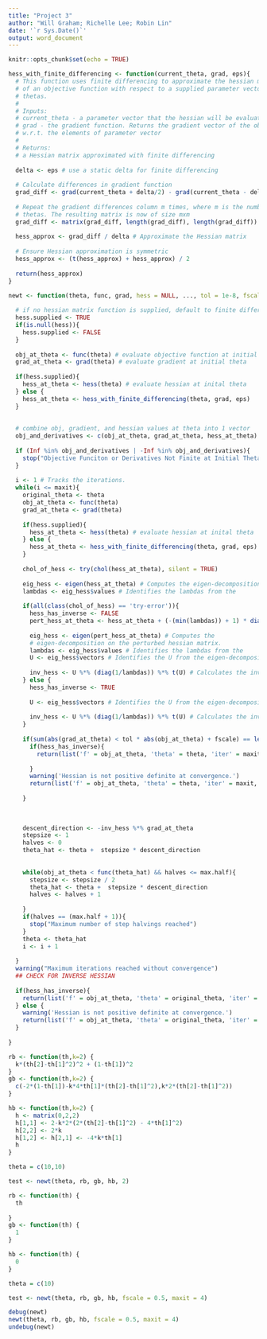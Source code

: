 ```yaml
---
title: "Project 3"
author: "Will Graham; Richelle Lee; Robin Lin"
date: '`r Sys.Date()`'
output: word_document
---
```


```r
knitr::opts_chunk$set(echo = TRUE)
```


```r
hess_with_finite_differencing <- function(current_theta, grad, eps){
  # This function uses finite differencing to approximate the hessian matrix
  # of an objective function with respect to a supplied parameter vector of 
  # thetas. 
  #
  # Inputs:
  # current_theta - a parameter vector that the hessian will be evaluated at
  # grad - the gradient function. Returns the gradient vector of the objective
  # w.r.t. the elements of parameter vector
  # 
  # Returns:
  # a Hessian matrix approximated with finite differencing
  
  delta <- eps # use a static delta for finite differencing
  
  # Calculate differences in gradient function
  grad_diff <- grad(current_theta + delta/2) - grad(current_theta - delta/2)
  
  # Repeat the gradient differences column m times, where m is the number of
  # thetas. The resulting matrix is now of size mxm
  grad_diff <- matrix(grad_diff, length(grad_diff), length(grad_diff))
  
  hess_approx <- grad_diff / delta # Approximate the Hessian matrix
  
  # Ensure Hessian approximation is symmetric
  hess_approx <- (t(hess_approx) + hess_approx) / 2 
  
  return(hess_approx)
}

```

```r

newt <- function(theta, func, grad, hess = NULL, ..., tol = 1e-8, fscale = 1, maxit = 100, max.half = 20, eps = 1e-6){
  
  # if no hessian matrix function is supplied, default to finite differencing
  hess.supplied <- TRUE 
  if(is.null(hess)){ 
    hess.supplied <- FALSE
  }
  
  obj_at_theta <- func(theta) # evaluate objective function at initial theta
  grad_at_theta <- grad(theta) # evaluate gradient at initial theta
  
  if(hess.supplied){
    hess_at_theta <- hess(theta) # evaluate hessian at inital theta
  } else {
    hess_at_theta <- hess_with_finite_differencing(theta, grad, eps)
  }
  
  
  # combine obj, gradient, and hessian values at theta into 1 vector
  obj_and_derivatives <- c(obj_at_theta, grad_at_theta, hess_at_theta)
  
  if (Inf %in% obj_and_derivatives | -Inf %in% obj_and_derivatives){
    stop("Objective Funciton or Derivatives Not Finite at Initial Theta")
  }
  
  i <- 1 # Tracks the iterations. 
  while(i <= maxit){
    original_theta <- theta
    obj_at_theta <- func(theta)
    grad_at_theta <- grad(theta)
    
    if(hess.supplied){
      hess_at_theta <- hess(theta) # evaluate hessian at inital theta
    } else {
      hess_at_theta <- hess_with_finite_differencing(theta, grad, eps)
    }
    
    chol_of_hess <- try(chol(hess_at_theta), silent = TRUE)
    
    eig_hess <- eigen(hess_at_theta) # Computes the eigen-decomposition on the     # hessian matrix.
    lambdas <- eig_hess$values # Identifies the lambdas from the                # eigen-decomposition.
    
    if(all(class(chol_of_hess) == 'try-error')){
      hess_has_inverse <- FALSE
      pert_hess_at_theta <- hess_at_theta + (-(min(lambdas)) + 1) * diag(length(hess_at_theta)) # perturb the hessian matrix.
      
      eig_hess <- eigen(pert_hess_at_theta) # Computes the 
      # eigen-decomposition on the perturbed hessian matrix.
      lambdas <- eig_hess$values # Identifies the lambdas from the                  # eigen-decomposition of the perturbed hessian matrix.
      U <- eig_hess$vectors # Identifies the U from the eigen-decomposition of       # the hessian matrix or the perturbed hessian matrix
      
      inv_hess <- U %*% (diag(1/lambdas)) %*% t(U) # Calculates the inverse of       # the hessian matrix.
    } else {
      hess_has_inverse <- TRUE
      
      U <- eig_hess$vectors # Identifies the U from the eigen-decomposition of       # the hessian matrix or the perturbed hessian matrix
      
      inv_hess <- U %*% (diag(1/lambdas)) %*% t(U) # Calculates the inverse of       # the hessian matrix.
    }
    
    if(sum(abs(grad_at_theta) < tol * abs(obj_at_theta) + fscale) == length(theta)){
      if(hess_has_inverse){
        return(list('f' = obj_at_theta, 'theta' = theta, 'iter' = maxit, 'g' = grad_at_theta, 'Hi' = inv_hess))
        
      }  
      warning('Hessian is not positive definite at convergence.')
      return(list('f' = obj_at_theta, 'theta' = theta, 'iter' = maxit, 'g' = grad_at_theta, 'Hi' = "Hessian is not invertible"))
      
    }
    
    
    
    descent_direction <- -inv_hess %*% grad_at_theta
    stepsize <- 1
    halves <- 0
    theta_hat <- theta +  stepsize * descent_direction
    
    
    while(obj_at_theta < func(theta_hat) && halves <= max.half){
      stepsize <- stepsize / 2
      theta_hat <- theta +  stepsize * descent_direction
      halves <- halves + 1
      
    }
    if(halves == (max.half + 1)){
      stop("Maximum number of step halvings reached")
    }
    theta <- theta_hat
    i <- i + 1
    
  }
  warning("Maximum iterations reached without convergence")
  ## CHECK FOR INVERSE HESSIAN
  
  if(hess_has_inverse){
    return(list('f' = obj_at_theta, 'theta' = original_theta, 'iter' = i, 'g' = grad_at_theta, 'Hi' = inv_hess))
  } else {
    warning('Hessian is not positive definite at convergence.')
    return(list('f' = obj_at_theta, 'theta' = original_theta, 'iter' = i, 'g' = grad_at_theta, 'Hi' = "Hessian is not invertible"))
  }
  
}
```

```r
rb <- function(th,k=2) {
  k*(th[2]-th[1]^2)^2 + (1-th[1])^2
}
gb <- function(th,k=2) {
  c(-2*(1-th[1])-k*4*th[1]*(th[2]-th[1]^2),k*2*(th[2]-th[1]^2))
}

hb <- function(th,k=2) {
  h <- matrix(0,2,2)
  h[1,1] <- 2-k*2*(2*(th[2]-th[1]^2) - 4*th[1]^2)
  h[2,2] <- 2*k
  h[1,2] <- h[2,1] <- -4*k*th[1]
  h
}

theta = c(10,10)

test <- newt(theta, rb, gb, hb, 2)
```

```r
rb <- function(th) {
  th
  
}
gb <- function(th) {
  1
}

hb <- function(th) {
  0
}

theta = c(10)

test <- newt(theta, rb, gb, hb, fscale = 0.5, maxit = 4)
```

```r
debug(newt)
newt(theta, rb, gb, hb, fscale = 0.5, maxit = 4)
undebug(newt)
```

